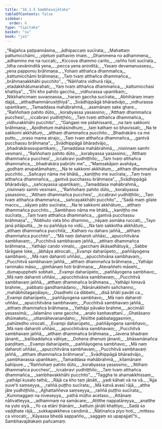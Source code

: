 ```yaml
---
title: "16.1.5 Sambhavajātaka"
tableOfContents: false
sidebar:
  order: 6
type: "tipitaka"
basket: "su"
book: "ja1"
---
```



<DynamicBreadcrumb />

<Division number="138" book="ja1" bookNo="22" page="154">

<Paragraph number="3397" type="verses" book="ja1">
_“Rajjañca paṭipannāsma,_  
_ādhipaccaṃ sucīrata;_  
_Mahattaṃ pattumicchāmi,_  
_vijetuṃ pathaviṃ imaṃ._  

</Paragraph>

</Division>
<Division number="139" book="ja1" bookNo="22" page="154">

<Paragraph number="3398" type="verses" book="ja1">
_Dhammena no adhammena,_  
_adhammo me na ruccati;_  
_Kiccova dhammo carito,_  
_rañño hoti sucīrata._  

</Paragraph>

</Division>
<Division number="140" book="ja1" bookNo="22" page="154">

<Paragraph number="3399" type="verses" book="ja1">
_Idha cevāninditā yena,_  
_pecca yena aninditā;_  
_Yasaṃ devamanussesu,_  
_yena pappomu brāhmaṇa._  

</Paragraph>

</Division>
<Division number="141" book="ja1" bookNo="22" page="220">

<Paragraph number="3400" type="verses" book="ja1">
_Yohaṃ atthañca dhammañca,_  
_kattumicchāmi brāhmaṇa;_  
_Taṃ tvaṃ atthañca dhammañca,_  
_brāhmaṇakkhāhi pucchito”._  

</Paragraph>

</Division>
<Division number="142" book="ja1" bookNo="22" page="220">

<Paragraph number="3401" type="verses" book="ja1">
_“Nāññatra vidhurā rāja,_  
_etadakkhātumarahati;_  
_Yaṃ tvaṃ atthañca dhammañca,_  
_kattumicchasi khattiya”._  

</Paragraph>

</Division>
<Division number="143" book="ja1" bookNo="22" page="220">

<Paragraph number="3402" type="verses" book="ja1">
_“Ehi kho pahito gaccha,_  
_vidhurassa upantikaṃ;_  
_Nikkhañcimaṃ suvaṇṇassa,_  
_haraṃ gaccha sucīrata;_  
_Abhihāraṃ imaṃ dajjā,_  
_atthadhammānusiṭṭhiyā”._  

</Paragraph>

</Division>
<Division number="144" book="ja1" bookNo="22" page="220">

<Paragraph number="3403" type="verses" book="ja1">
_Svādhippāgā bhāradvājo,_  
_vidhurassa upantikaṃ;_  
_Tamaddasa mahābrahmā,_  
_asamānaṃ sake ghare._  

</Paragraph>

</Division>
<Division number="145" book="ja1" bookNo="22" page="220">

<Paragraph number="3404" type="verses" book="ja1">
_“Raññohaṃ pahito dūto,_  
_korabyassa yasassino;_  
_‘Atthaṃ dhammañca pucchesi’,_  
_iccabravi yudhiṭṭhilo;_  
_Taṃ tvaṃ atthañca dhammañca,_  
_vidhurakkhāhi pucchito”._  

</Paragraph>

</Division>
<Division number="146" book="ja1" bookNo="22" page="220">

<Paragraph number="3405" type="verses" book="ja1">
_“Gaṅgaṃ me pidahissanti,_  
_na taṃ sakkomi brāhmaṇa;_  
_Apidhetuṃ mahāsindhuṃ,_  
_taṃ kathaṃ so bhavissati;_  
_Na te sakkomi akkhātuṃ,_  
_atthaṃ dhammañca pucchito._  

</Paragraph>

</Division>
<Division number="147" book="ja1" bookNo="22" page="221">

<Paragraph number="3406" type="verses" book="ja1">
_Bhadrakāro ca me putto,_  
_oraso mama atrajo;_  
_Taṃ tvaṃ atthañca dhammañca,_  
_gantvā pucchassu brāhmaṇa”._  

</Paragraph>

</Division>
<Division number="148" book="ja1" bookNo="22" page="221">

<Paragraph number="3407" type="verses" book="ja1">
_Svādhippāgā bhāradvājo,_  
_bhadrakārassupantikaṃ;_  
_Tamaddasa mahābrahmā,_  
_nisinnaṃ samhi vesmani._  

</Paragraph>

</Division>
<Division number="149" book="ja1" bookNo="22" page="221">

<Paragraph number="3408" type="verses" book="ja1">
_“Raññohaṃ pahito dūto,_  
_korabyassa yasassino;_  
_‘Atthaṃ dhammañca pucchesi’,_  
_iccabravi yudhiṭṭhilo;_  
_Taṃ tvaṃ atthañca dhammañca,_  
_bhadrakāra pabrūhi me”._  

</Paragraph>

</Division>
<Division number="150" book="ja1" bookNo="22" page="221">

<Paragraph number="3409" type="verses" book="ja1">
_“Maṃsakājaṃ avahāya,_  
_godhaṃ anupatāmahaṃ;_  
_Na te sakkomi akkhātuṃ,_  
_atthaṃ dhammañca pucchito._  

</Paragraph>

</Division>
<Division number="151" book="ja1" bookNo="22" page="274">

<Paragraph number="3410" type="verses" book="ja1">
_Sañcayo nāma me bhātā,_  
_kaniṭṭho me sucīrata;_  
_Taṃ tvaṃ atthañca dhammañca,_  
_gantvā pucchassu brāhmaṇa”._  

</Paragraph>

</Division>
<Division number="152" book="ja1" bookNo="22" page="221">

<Paragraph number="3411" type="verses" book="ja1">
_Svādhippāgā bhāradvājo,_  
_sañcayassa upantikaṃ;_  
_Tamaddasa mahābrahmā,_  
_nisinnaṃ samhi vesmani._  

</Paragraph>

</Division>
<Division number="153" book="ja1" bookNo="22" page="221">

<Paragraph number="3412" type="verses" book="ja1">
_“Raññohaṃ pahito dūto,_  
_korabyassa yasassino;_  
_‘Atthaṃ dhammañca pucchesi’,_  
_iccabravi yudhiṭṭhilo;_  
_Taṃ tvaṃ atthañca dhammañca,_  
_sañcayakkhāhi pucchito”._  

</Paragraph>

</Division>
<Division number="154" book="ja1" bookNo="22" page="221">

<Paragraph number="3413" type="verses" book="ja1">
_“Sadā maṃ gilate maccu,_  
_sāyaṃ pāto sucīrata;_  
_Na te sakkomi akkhātuṃ,_  
_atthaṃ dhammañca pucchito._  

</Paragraph>

</Division>
<Division number="155" book="ja1" bookNo="22" page="222">

<Paragraph number="3414" type="verses" book="ja1">
_Sambhavo nāma me bhātā,_  
_kaniṭṭho me sucīrata;_  
_Taṃ tvaṃ atthañca dhammañca,_  
_gantvā pucchassu brāhmaṇa”._  

</Paragraph>

</Division>
<Division number="156" book="ja1" bookNo="22" page="222">

<Paragraph number="3415" type="verses" book="ja1">
_“Abbhuto vata bho dhammo,_  
_nāyaṃ asmāka ruccati;_  
_Tayo janā pitāputtā,_  
_te su paññāya no vidū._  

</Paragraph>

</Division>
<Division number="157" book="ja1" bookNo="22" page="222">

<Paragraph number="3416" type="verses" book="ja1">
_Na taṃ sakkotha akkhātuṃ,_  
_atthaṃ dhammañca pucchitā;_  
_Kathaṃ nu daharo jaññā,_  
_atthaṃ dhammañca pucchito”._  

</Paragraph>

</Division>
<Division number="158" book="ja1" bookNo="22" page="222">

<Paragraph number="3417" type="verses" book="ja1">
_“Mā naṃ daharoti uññāsi,_  
_apucchitvāna sambhavaṃ;_  
_Pucchitvā sambhavaṃ jaññā,_  
_atthaṃ dhammañca brāhmaṇa._  

</Paragraph>

</Division>
<Division number="159" book="ja1" bookNo="22" page="222">

<Paragraph number="3418" type="verses" book="ja1">
_Yathāpi cando vimalo,_  
_gacchaṃ ākāsadhātuyā;_  
_Sabbe tārāgaṇe loke,_  
_ābhāya atirocati._  

</Paragraph>

</Division>
<Division number="160" book="ja1" bookNo="22" page="222">

<Paragraph number="3419" type="verses" book="ja1">
_Evampi daharūpeto,_  
_paññāyogena sambhavo;_  
_Mā naṃ daharoti uññāsi,_  
_apucchitvāna sambhavaṃ;_  
_Pucchitvā sambhavaṃ jaññā,_  
_atthaṃ dhammañca brāhmaṇa._  

</Paragraph>

</Division>
<Division number="161" book="ja1" bookNo="22" page="296">

<Paragraph number="3420" type="verses" book="ja1">
_Yathāpi rammako māso,_  
_gimhānaṃ hoti brāhmaṇa;_  
_Atevaññehi māsehi,_  
_dumapupphehi sobhati._  

</Paragraph>

</Division>
<Division number="162" book="ja1" bookNo="22" page="296">

<Paragraph number="3421" type="verses" book="ja1">
_Evampi daharūpeto,_  
_paññāyogena sambhavo;_  
_Mā naṃ daharoti uññāsi,_  
_apucchitvāna sambhavaṃ;_  
_Pucchitvā sambhavaṃ jaññā,_  
_atthaṃ dhammañca brāhmaṇa._  

</Paragraph>

</Division>
<Division number="163" book="ja1" bookNo="22" page="296">

<Paragraph number="3422" type="verses" book="ja1">
_Yathāpi himavā brahme,_  
_pabbato gandhamādano;_  
_Nānārukkhehi sañchanno,_  
_mahābhūtagaṇālayo;_  
_Osadhehi ca dibbehi,_  
_disā bhāti pavāti ca._  

</Paragraph>

</Division>
<Division number="164" book="ja1" bookNo="22" page="296">

<Paragraph number="3423" type="verses" book="ja1">
_Evampi daharūpeto,_  
_paññāyogena sambhavo;_  
_Mā naṃ daharoti uññāsi,_  
_apucchitvāna sambhavaṃ;_  
_Pucchitvā sambhavaṃ jaññā,_  
_atthaṃ dhammañca brāhmaṇa._  

</Paragraph>

</Division>
<Division number="165" book="ja1" bookNo="22" page="296">

<Paragraph number="3424" type="verses" book="ja1">
_Yathāpi pāvako brahme,_  
_accimālī yasassimā;_  
_Jalamāno vane gacche,_  
_analo kaṇhavattanī._  

</Paragraph>

</Division>
<Division number="166" book="ja1" bookNo="22" page="296">

<Paragraph number="3425" type="verses" book="ja1">
_Ghatāsano dhūmaketu,_  
_uttamāhevanandaho;_  
_Nisīthe pabbataggasmiṃ,_  
_pahūtedho virocati._  

</Paragraph>

</Division>
<Division number="167" book="ja1" bookNo="22" page="297">

<Paragraph number="3426" type="verses" book="ja1">
_Evampi daharūpeto,_  
_paññāyogena sambhavo;_  
_Mā naṃ daharoti uññāsi,_  
_apucchitvāna sambhavaṃ;_  
_Pucchitvā sambhavaṃ jaññā,_  
_atthaṃ dhammañca brāhmaṇa._  

</Paragraph>

</Division>
<Division number="168" book="ja1" bookNo="22" page="297">

<Paragraph number="3427" type="verses" book="ja1">
_Javena bhadraṃ jānanti,_  
_balībaddañca vāhiye;_  
_Dohena dhenuṃ jānanti,_  
_bhāsamānañca paṇḍitaṃ._  

</Paragraph>

</Division>
<Division number="169" book="ja1" bookNo="22" page="297">

<Paragraph number="3428" type="verses" book="ja1">
_Evampi daharūpeto,_  
_paññāyogena sambhavo;_  
_Mā naṃ daharoti uññāsi,_  
_apucchitvāna sambhavaṃ;_  
_Pucchitvā sambhavaṃ jaññā,_  
_atthaṃ dhammañca brāhmaṇa”._  

</Paragraph>

</Division>
<Division number="170" book="ja1" bookNo="22" page="297">

<Paragraph number="3429" type="verses" book="ja1">
_Svādhippāgā bhāradvājo,_  
_sambhavassa upantikaṃ;_  
_Tamaddasa mahābrahmā,_  
_kīḷamānaṃ bahīpure._  

</Paragraph>

</Division>
<Division number="171" book="ja1" bookNo="22" page="297">

<Paragraph number="3430" type="verses" book="ja1">
_“Raññohaṃ pahito dūto,_  
_korabyassa yasassino;_  
_‘Atthaṃ dhammañca pucchesi’,_  
_iccabravi yudhiṭṭhilo;_  
_Taṃ tvaṃ atthañca dhammañca,_  
_sambhavakkhāhi pucchito”._  

</Paragraph>

</Division>
<Division number="172" book="ja1" bookNo="22" page="297">

<Paragraph number="3431" type="verses" book="ja1">
_“Taggha te ahamakkhissaṃ,_  
_yathāpi kusalo tathā;_  
_Rājā ca kho taṃ jānāti,_  
_yadi kāhati vā na vā._  

</Paragraph>

</Division>
<Division number="173" book="ja1" bookNo="22" page="297">

<Paragraph number="3432" type="verses" book="ja1">
_‘Ajja suve’ti saṃseyya,_  
_raññā puṭṭho sucīrata;_  
_Mā katvā avasī rājā,_  
_atthe jāte yudhiṭṭhilo._  

</Paragraph>

</Division>
<Division number="174" book="ja1" bookNo="22" page="297">

<Paragraph number="3433" type="verses" book="ja1">
_Ajjhattaññeva saṃseyya,_  
_raññā puṭṭho sucīrata;_  
_Kummaggaṃ na niveseyya,_  
_yathā mūḷho acetaso._  

</Paragraph>

</Division>
<Division number="175" book="ja1" bookNo="22" page="297">

<Paragraph number="3434" type="verses" book="ja1">
_Attānaṃ nātivatteyya,_  
_adhammaṃ na samācare;_  
_Atitthe nappatāreyya,_  
_anatthe na yuto siyā._  

</Paragraph>

</Division>
<Division number="176" book="ja1" bookNo="22" page="298">

<Paragraph number="3435" type="verses" book="ja1">
_Yo ca etāni ṭhānāni,_  
_kattuṃ jānāti khattiyo;_  
_Sadā so vaḍḍhate rājā,_  
_sukkapakkheva candimā._  

</Paragraph>

</Division>
<Division number="177" book="ja1" bookNo="22" page="298">

<Paragraph number="3436" type="verses" book="ja1">
_Ñātīnañca piyo hoti,_  
_mittesu ca virocati;_  
_Kāyassa bhedā sappañño,_  
_saggaṃ so upapajjatī”ti._  


</Paragraph>
</Division>

<Paragraph number="3437" type="center" book="ja1">
Sambhavajātakaṃ pañcamaṃ.
</Paragraph>